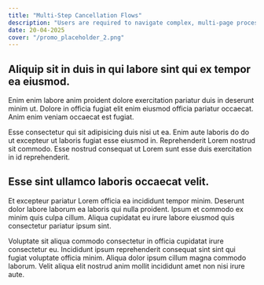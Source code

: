 ```yaml
---
title: "Multi-Step Cancellation Flows"
description: "Users are required to navigate complex, multi-page processes to cancel services."
date: 20-04-2025
cover: "/promo_placeholder_2.png"
---
```



## Aliquip sit in duis in qui labore sint qui ex tempor ea eiusmod.

Enim enim labore anim proident dolore exercitation pariatur duis in deserunt minim ut. Dolore in officia fugiat elit enim eiusmod officia pariatur occaecat. Anim enim veniam occaecat est fugiat.

Esse consectetur qui sit adipisicing duis nisi ut ea. Enim aute laboris do do ut excepteur ut laboris fugiat esse eiusmod in. Reprehenderit Lorem nostrud sit commodo. Esse nostrud consequat ut Lorem sunt esse duis exercitation in id reprehenderit.

## Esse sint ullamco laboris occaecat velit.

Et excepteur pariatur Lorem officia ea incididunt tempor minim. Deserunt dolor labore laborum ea laboris qui nulla proident. Ipsum et commodo ex minim quis culpa cillum. Aliqua cupidatat eu irure labore eiusmod quis consectetur pariatur ipsum sint.

Voluptate sit aliqua commodo consectetur in officia cupidatat irure consectetur eu. Incididunt ipsum reprehenderit consequat sint sint qui fugiat voluptate officia minim. Aliqua dolor ipsum cillum magna commodo laborum. Velit aliqua elit nostrud anim mollit incididunt amet non nisi irure aute.